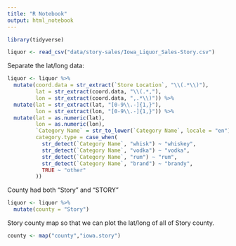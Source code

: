 ```yaml
---
title: "R Notebook"
output: html_notebook
---
```


```r
library(tidyverse)

liquor <- read_csv("data/story-sales/Iowa_Liquor_Sales-Story.csv")
```

Separate the lat/long data:

```r
liquor <- liquor %>%
  mutate(coord.data = str_extract(`Store Location`, "\\(.*\\)"),
         lat = str_extract(coord.data, "\\(.*,"),
         lon = str_extract(coord.data, ",.*\\)")) %>%
  mutate(lat = str_extract(lat, "[0-9\\.-]{1,}"),
         lon = str_extract(lon, "[0-9\\.-]{1,}")) %>%
  mutate(lat = as.numeric(lat),
         lon = as.numeric(lon),
         `Category Name` = str_to_lower(`Category Name`, locale = "en"),
         category.type = case_when(
           str_detect(`Category Name`, "whisk") ~ "whiskey",
           str_detect(`Category Name`, "vodka") ~ "vodka",
           str_detect(`Category Name`, "rum") ~ "rum",
           str_detect(`Category Name`, "brand") ~ "brandy",
           TRUE ~ "other"
         ))
```

County had both "Story" and "STORY"
```r
liquor <- liquor %>%
  mutate(county = "Story")
```

Story county map so that we can plot the lat/long of all of Story county.
```r
county <- map("county","iowa.story")
```

```r


```

